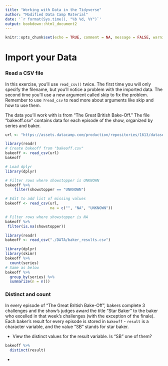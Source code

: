 ```yaml
---
title: "Working with Data in the Tidyverse"
author: "Modified Data Camp Material"
date: '`r format(Sys.time(), "%b %d, %Y")`'
output: bookdown::html_document2
---
```


```r
knitr::opts_chunk$set(echo = TRUE, comment = NA, message = FALSE, warning = FALSE)
```

# Import your Data

### Read a CSV file

In this exercise, you'll use `read_csv()` twice. The first time you will only specify the filename, but you'll notice a problem with the imported data. The second time you'll use a new argument called skip to fix the problem. Remember to use `?read_csv` to read more about arguments like skip and how to use them.

The data you'll work with is from "The Great British Bake-Off." The file "bakeoff.csv" contains data for each episode of the show, organized by series and baker.

```r
url <- "https://assets.datacamp.com/production/repositories/1613/datasets/53cf6583aa659942b787897319a1ac053cbcfa5a/bakeoff.csv"

library(readr)
# Create bakeoff from "bakeoff.csv"
bakeoff <- read_csv(url)
bakeoff
```


```r
# Load dplyr
library(dplyr)

# Filter rows where showstopper is UNKNOWN 
bakeoff %>% 
    filter(showstopper == "UNKNOWN")

# Edit to add list of missing values
bakeoff <- read_csv(url,
                    na = c("", "NA", "UNKNOWN"))

# Filter rows where showstopper is NA 
bakeoff %>% 
 filter(is.na(showstopper))
```

```r
library(readr)
bakeoff <- read_csv("./DATA/baker_results.csv")
```


```r
library(dplyr)
library(skimr)
bakeoff %>% 
  count(series)
# Same as below
bakeoff %>% 
  group_by(series) %>% 
  summarize(n = n())
```

### Distinct and count

In every episode of "The Great British Bake-Off", bakers complete 3 challenges and the show's judges award the title "Star Baker" to the baker who excelled in that week's challenges (with the exception of the finale). Each baker's result for every episode is stored in `bakeoff` - `result` is a character variable, and the value "SB" stands for star baker.

* View the distinct values for the result variable. Is "SB" one of them?

```r
bakeoff %>% 
  distinct(result)
```

* 
